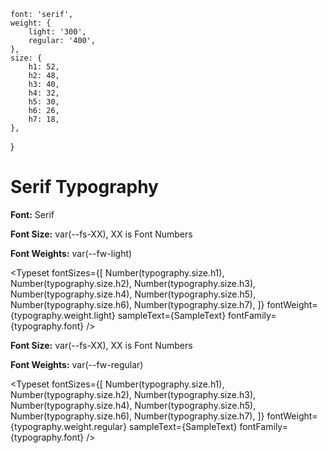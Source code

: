 
<Meta title="Foundations/v2/Typography-Serif" />

	font: 'serif',
	weight: {
		light: '300',
		regular: '400',
	},
	size: {
		h1: 52,
		h2: 48,
		h3: 40,
		h4: 32,
		h5: 30,
		h6: 26,
		h7: 18,
	},
}


# Serif Typography

**Font:** Serif

**Font Size:** var(--fs-XX), XX is Font Numbers

**Font Weights:** var(--fw-light)

<Typeset
	fontSizes={[
		Number(typography.size.h1),
		Number(typography.size.h2),
		Number(typography.size.h3),
		Number(typography.size.h4),
		Number(typography.size.h5),
		Number(typography.size.h6),
		Number(typography.size.h7),
	]}
	fontWeight={typography.weight.light}
	sampleText={SampleText}
	fontFamily={typography.font}
/>

**Font Size:** var(--fs-XX), XX is Font Numbers

**Font Weights:** var(--fw-regular)

<Typeset
	fontSizes={[
		Number(typography.size.h1),
		Number(typography.size.h2),
		Number(typography.size.h3),
		Number(typography.size.h4),
		Number(typography.size.h5),
		Number(typography.size.h6),
		Number(typography.size.h7),
	]}
	fontWeight={typography.weight.regular}
	sampleText={SampleText}
	fontFamily={typography.font}
/>
